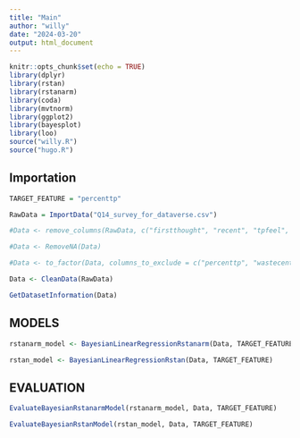 ```yaml
---
title: "Main"
author: "willy"
date: "2024-03-20"
output: html_document
---
```


```r
knitr::opts_chunk$set(echo = TRUE)
library(dplyr)
library(rstan)
library(rstanarm)
library(coda)
library(mvtnorm)
library(ggplot2)
library(bayesplot)
library(loo)
source("willy.R")
source("hugo.R")
```

## Importation

```r
TARGET_FEATURE = "percenttp"

RawData = ImportData("Q14_survey_for_dataverse.csv")
```


```r
#Data <- remove_columns(RawData, c("firstthought", "recent", "tpfeel", "biggest", "paystub", "depend", "glad", "upset", "benefit", "wastethink","eitcexp", "eitcthink"))

#Data <- RemoveNA(Data)

#Data <- to_factor(Data, columns_to_exclude = c("percenttp", "wastecents", "feelfedgov_1", "weightvec"))

Data <- CleanData(RawData)

GetDatasetInformation(Data)
```


## MODELS

```r
rstanarm_model <- BayesianLinearRegressionRstanarm(Data, TARGET_FEATURE, prior = normal(location = 0, scale = 10), prior_intercept = normal(location = 0, scale = 10))
```

```r
rstan_model <- BayesianLinearRegressionRstan(Data, TARGET_FEATURE)
```

## EVALUATION


```r
EvaluateBayesianRstanarmModel(rstanarm_model, Data, TARGET_FEATURE)
```


```r
EvaluateBayesianRstanModel(rstan_model, Data, TARGET_FEATURE)
```

